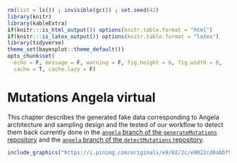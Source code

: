 ```r
rm(list = ls()) ; invisible(gc()) ; set.seed(42)
library(knitr)
library(kableExtra)
if(knitr:::is_html_output()) options(knitr.table.format = "html") 
if(knitr:::is_latex_output()) options(knitr.table.format = "latex") 
library(tidyverse)
theme_set(bayesplot::theme_default())
opts_chunk$set(
  echo = F, message = F, warning = F, fig.height = 6, fig.width = 8,
  cache = T, cache.lazy = F)
```

# Mutations Angela virtual

This chapter describes the generated fake data corresponding to Angela architecture and sampling design and the tested of our workflow to detect them back currently done in the [`angela` branch of the `generateMutations` repository](https://github.com/sylvainschmitt/generateMutations/tree/angela) and the [`angela` branch of the `detectMutations` repository](https://github.com/sylvainschmitt/detectMutations/tree/angela).

```r
include_graphics("https://i.pinimg.com/originals/e9/02/2c/e9022cd0abbf53461b6cdcafa10e4674.jpg")
```

